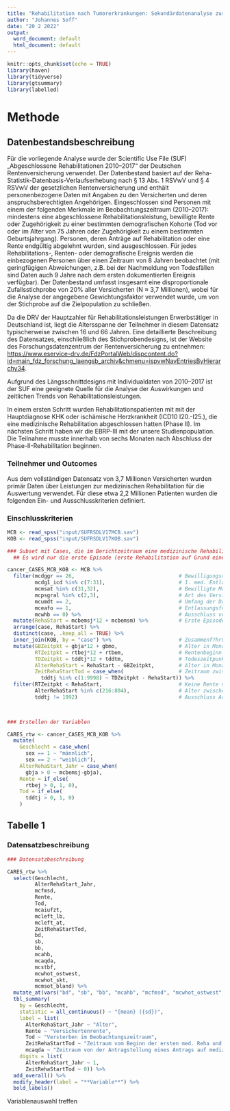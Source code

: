 ```yaml
---
title: "Rehabilitation nach Tumorerkrankungen: Sekundärdatenanalyse zur Rückkehr von Krebspatient:innen in den Beruf, 2010–2017"
author: "Johannes Soff"
date: "20 2 2022"
output:
  word_document: default
  html_document: default
---
```


```r
knitr::opts_chunk$set(echo = TRUE)
library(haven)
library(tidyverse)
library(gtsummary)
library(labelled)
```

# Methode
## Datenbestandsbeschreibung
Für die vorliegende Analyse wurde der Scientific Use File (SUF) „Abgeschlossene Rehabilitationen 2010–2017“ der Deutschen Rentenversicherung verwendet. Der Datenbestand basiert auf der Reha-Statistik-Datenbasis-Verlaufserhebung nach § 13 Abs. 1 RSVwV und § 4 RSVwV der gesetzlichen Rentenversicherung und enthält personenbezogene Daten mit Angaben zu den Versicherten und deren anspruchsberechtigten Angehörigen.
Eingeschlossen sind Personen mit einem der folgenden Merkmale im Beobachtungszeitraum (2010–2017): mindestens eine abgeschlossene Rehabilitationsleistung, bewilligte Rente oder Zugehörigkeit zu einer bestimmten demografischen Kohorte (Tod vor oder im Alter von 75 Jahren oder Zugehörigkeit zu einem bestimmten Geburtsjahrgang).
Personen, deren Anträge auf Rehabilitation oder eine Rente endgültig abgelehnt wurden, sind ausgeschlossen. Für jedes Rehabilitations-, Renten- oder demografische Ereignis werden die einbezogenen Personen über einen Zeitraum von 8 Jahren beobachtet (mit geringfügigen Abweichungen, z.B. bei der Nachmeldung von Todesfällen sind Daten auch 9 Jahre nach dem ersten dokumentierten Ereignis verfügbar).
Der Datenbestand umfasst insgesamt eine disproportionale Zufallsstichprobe von 20% aller Versicherten (N ≈ 3,7 Millionen), wobei für die Analyse der angegebene Gewichtungsfaktor verwendet wurde, um von der Stichprobe auf die Zielpopulation zu schließen.

Da die DRV der Hauptzahler für Rehabilitationsleistungen Erwerbstätiger in Deutschland ist, liegt die Altersspanne der Teilnehmer in diesem Datensatz typischerweise zwischen 16 und 66 Jahren. Eine detaillierte Beschreibung des Datensatzes, einschließlich des Stichprobendesigns, ist der Website des Forschungsdatenzentrum der Rentenversicherung zu entnehmen: <https://www.eservice-drv.de/FdzPortalWeb/dispcontent.do?id=main_fdz_forschung_laengsb_archiv&chmenu=ispvwNavEntriesByHierarchy34>.

Aufgrund des Längsschnittdesigns mit Individualdaten von 2010–2017 ist der SUF eine geeignete Quelle für die Analyse der Auswirkungen und zeitlichen Trends von Rehabilitationsleistungen.

In einem ersten Schritt wurden Rehabilitationspatienten mit mit der Hauptdiagnose KHK oder ischämische Herzkrankheit (ICD10 I20.-I25.), die eine medizinische Rehabilitation abgeschlossen hatten (Phase II). Im nächsten Schritt haben wir die EBRP-III mit der unsere Studienpopulation. Die Teilnahme musste innerhalb von sechs Monaten nach Abschluss der Phase-II-Rehabilitation beginnen.


### Teilnehmer und Outcomes
Aus dem vollständigen Datensatz von 3,7 Millionen Versicherten wurden primär Daten über Leistungen zur medizinischen Rehabilitation für die Auswertung verwendet. Für diese etwa 2,2 Millionen Patienten wurden die folgenden Ein- und Ausschlusskriterien definiert.

### Einschlusskriterien


```r
MCB <- read_spss("input/SUFRSDLV17MCB.sav")
KOB <- read_spss("input/SUFRSDLV17KOB.sav")

### Subset mit Cases, die im Berichtzeitraum eine medizinische Rehabilitation auf Grund einer Krebsdiagnose begonnen haben
  ## Es wird nur die erste Episode (erste Rehabilitation auf Grund einer Krebsdiagnose betrachtet)

cancer_CASES_MCB_KOB <- MCB %>% 
  filter(mcdggr == 26,                                  # Bewilligungsdiagnosengruppe: Neubildungen (ICD10-Nr. C00 - D48)
         mcdg1_icd %in% c(7:31),                        # 1. med. Entlassungsdiagnose ICD-10: C00-96
         mcmsat %in% c(31,32),                          # Bewilligte Ma?nahmeart: Ca(Krebs)-Reha-Leistung nach ? 15 SGB VI oder nach ? 31 Abs. 1 Nr. 2 SGB VI
         mcpsgral %in% c(2,3),                          # Art des Versicherungs- bzw. Rentnerstatus: Pflichtversicherter, freiwillig Versicherter
         mcumdt == 2,                                   # Umfang der Datenmeldung medizinische Rehabilitation: Reha-Leistung beendet, Datensatz vollständig
         mceafo == 1,                                   # Entlassungsform: regulär
         mcwhb == 0) %>%                                # Ausschluss von Wiederholungsleistungen
  mutate(RehaStart = mcbemsj*12 + mcbemsm) %>%          # Erste Episode wird durch RehaStart (Beginn der medizinischen Reha-Leistung) identifiziert
  arrange(case, RehaStart) %>% 
  distinct(case, .keep_all = TRUE) %>%
  inner_join(KOB, by = "case") %>%                      # Zusammenf?hrung von MCB- und KOB-Daten
  mutate(GBZeitpkt = gbja*12 + gbmo,                    # Alter in Monaten
         RTZeitpkt = rtbej*12 + rtbem,                  # Rentenbeginn in Monaten
         TDZeitpkt = tddtj*12 + tddtm,                  # Todeszeitpunkt in Monaten
         AlterRehaStart = RehaStart - GBZeitpkt,        # Alter in Monaten bei Beginn der ersten med. Reha
         ZeitRehaStartTod = case_when(                  # Zeitraum zwischen Beginn der ersten med. Reha und dem Todeszeitpunkt in Monaten
           tddtj %in% c(1:9998) ~ TDZeitpkt - RehaStart)) %>%
  filter(RTZeitpkt < RehaStart,                         # Keine Rente vor Beginn der ersten med. Reha
         AlterRehaStart %in% c(216:804),                # Alter zwischen 18 und 67
         tddtj != 1992)                                 # Ausschluss Artefakt mit Todesjahr 1992
 


### Erstellen der Variablen

CARES_rtw <- cancer_CASES_MCB_KOB %>% 
  mutate(
    Geschlecht = case_when(
      sex == 1 ~ "männlich",
      sex == 2 ~ "weiblich"),
    AlterRehaStart_Jahr = case_when(
      gbja > 0 ~ mcbemsj-gbja),
    Rente = if_else(
      rtbej > 0, 1, 0),
    Tod = if_else(
      tddtj > 0, 1, 0)
    )

```

## Tabelle 1

### Datensatzbeschreibung

```r
### Datensatzbeschreibung

CARES_rtw %>%
  select(Geschlecht,
         AlterRehaStart_Jahr,
         mcfmsd,
         Rente,
         Tod,
         mcaiufzt,
         mcleft_lb,
         mcleft_at,
         ZeitRehaStartTod,
         bd,
         sb,
         bb,
         mcahb,
         mcaqda,
         mcstbf,
         mcwhot_ostwest,
         mcwhot_skt,
         mcmsot_bland) %>% 
  mutate_at(vars("bd", "sb", "bb", "mcahb", "mcfmsd", "mcwhot_ostwest", "mcwhot_skt", "mcmsot_bland", "mcstbf", "mcaiufzt", "mcleft_lb", "mcleft_at"), haven::as_factor) %>%
  tbl_summary(
    by = Geschlecht,
    statistic = all_continuous() ~ "{mean} ({sd})",
    label = list(
      AlterRehaStart_Jahr ~ "Alter",
      Rente ~ "Versichertenrente",
      Tod ~ "Versterben im Beobachtungszeitraum",
      ZeitRehaStartTod ~ "Zeitraum vom Beginn der ersten med. Reha und dem Todeszeitpunkt (Monate)",
      mcaqda ~ "Zeitraum von der Antragstellung eines Antrags auf medizinische Rehabilitation bis zu seiner Bewilligung in Tagen"),
    digits = list(
      AlterRehaStart_Jahr ~ 1,
      ZeitRehaStartTod ~ 0)) %>% 
  add_overall() %>% 
  modify_header(label = "**Variable**") %>% 
  bold_labels()
```

Variablenauswahl treffen
